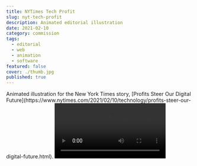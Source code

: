 ```yaml
---
title: NYTimes Tech Profit
slug: nyt-tech-profit
description: Animated editorial illustration
date: 2021-02-10
category: commission
tags:
  - editorial
  - web
  - animation
  - software
featured: false
cover: ./thumb.jpg
published: true
---
```



<GC>
  Animated illustration for the New York Times story, [Profits Steer Our Digital
  Future](https://www.nytimes.com/2021/02/10/technology/profits-steer-our-digital-future.html).
</GC>

<GC bleed>
  <Video src={vid1} />
</GC>
